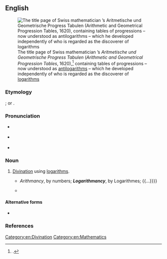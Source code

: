 ==English==
{{was wotd|2017|April|4}}
[[File:Jost Bürgis Logarithmentafel.jpg|thumb|The title page of Swiss mathematician {{w|Jost Bürgi}}’s ''Aritmetische und Geometrische Progress Tabulen'' (''Arithmetic and Geometrical Progression Tables'', 1620),<ref>{{cite-book|author=Jost Bürgi|authorlink=Jost Bürgi|title=Aritmetische und Geometrische Progress Tabulen: Sambt gründlichen undterricht, wie solche nützlich in allerley Rechnungen zugebrauchen und verstanden werden sol|trans-title=Arithmetic and Geometrical Progression Tables: Together with Thorough Instructions, on How to Use and Understand Them in All Kinds of Calculations|location=Prague|publisher=Sessen|year=1620|oclc=166067543}}.</ref> containing tables of progressions&nbsp;– now understood as [[antilogarithm]]s&nbsp;– which he developed independently of {{w|John Napier}} who is regarded as the discoverer of [[logarithms]]]]

===Etymology===
{{blend|en|logarithm|arithmancy}}; or {{suffix|en|logarithm|mancy}}.

===Pronunciation===
* {{a|RP}} {{IPA|/lɒɡəˈɹɪðmənsi/|/-ˈɹɪθ-/|lang=en}}
* {{a|GA}} {{IPA|/lɔɡəˈɹɪðmənsi/|/lɑ-/|lang=en}}
* {{hyphenation|log|a|rith|man|cy|lang=en}}

===Noun===
{{en-noun|-}}

# {{lb|en|obsolete|rare}} [[divination|Divination]] using [[logarithm]]s.
#* {{quote-book|author=John Gaule|authorlink=John Gaule|chapter=From the Affinity to Witch-craft|title={{lang|el|Πῦς-μαντία}} [Pys-mantia] the Mag-astro-mancer, or The Magicall-astrologicall-diviner Posed, and Puzzled. By John Gaule, Minister of Great Staughton in the county of Huntingdon|location=London|publisher=Printed for {{w|Joshua Kirton}} at the Kings Arms in [[w:St Paul's Cathedral|St. Pauls Church-yard]]|year=1652|page=165|pageurl=http://quod.lib.umich.edu/e/eebo/A42502.0001.001/182:6.19?firstpubl1=1470;firstpubl2=1700;singlegenre=All;sort=occur;type=simple;vid=58142;q1=logarithmancy|oclc=84406965|passage=What difference betwixt ''Astromancy'', ''Magomancy'', or ''Magastromancy'' (as touching a sorcerous both superstition, and operation) and all these after-named? ''viz.'' {{...}} ''Arithmancy'', by numbers; '''''Logarithmancy''''', by Logarithmes; {{...}}}}
#* {{quote-book|author=Walter B[rown] Gibson|authorlink=Walter B. Gibson|author2=Litzka R. Gibson|title=The Complete Illustrated Book of Divination and Prophecy|location=Garden City, N.Y.|publisher=[[w:Doubleday (publisher)|Doubleday]]|year=1973|isbn=978-0-385-03599-6|passage='''LOGARITHMANCY''': A mathematical method of divination performed with the aid of logarithms. Now supplanted by modern computers.|brackets=on}}

====Alternative forms====
* {{l|en|logarithmomancy}}<!--Cannot seem to attest this.-->

===References===
<references />

[[Category:en:Divination]]
[[Category:en:Mathematics]]